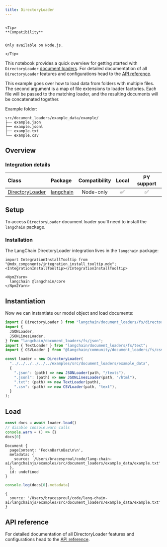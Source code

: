 ```yaml
---
title: DirectoryLoader
---
```


```{=mdx}

<Tip>
**Compatibility**


Only available on Node.js.

</Tip>

```

This notebook provides a quick overview for getting started with `DirectoryLoader` [document loaders](/oss/javascript/integrations/document_loaders). For detailed documentation of all `DirectoryLoader` features and configurations head to the [API reference](https://api.js.langchain.com/classes/langchain.document_loaders_fs_directory.DirectoryLoader.html).

This example goes over how to load data from folders with multiple files. The second argument is a map of file extensions to loader factories. Each file will be passed to the matching loader, and the resulting documents will be concatenated together.

Example folder:

```text
src/document_loaders/example_data/example/
├── example.json
├── example.jsonl
├── example.txt
└── example.csv
```

## Overview

### Integration details

| Class | Package | Compatibility | Local | PY support |
| :--- | :--- | :---: | :---: |  :---: |
| [DirectoryLoader](https://api.js.langchain.com/classes/langchain.document_loaders_fs_directory.DirectoryLoader.html) | [langchain](https://api.js.langchain.com/modules/langchain.document_loaders_fs_directory.html) | Node-only | ✅ | ✅ |

## Setup

To access `DirectoryLoader` document loader you'll need to install the `langchain` package.

### Installation

The LangChain DirectoryLoader integration lives in the `langchain` package:

```{=mdx}
import IntegrationInstallTooltip from "@mdx_components/integration_install_tooltip.mdx";
<IntegrationInstallTooltip></IntegrationInstallTooltip>

<Npm2Yarn>
  langchain @langchain/core
</Npm2Yarn>

```

## Instantiation

Now we can instantiate our model object and load documents:

```typescript
import { DirectoryLoader } from "langchain/document_loaders/fs/directory";
import {
  JSONLoader,
  JSONLinesLoader,
} from "langchain/document_loaders/fs/json";
import { TextLoader } from "langchain/document_loaders/fs/text";
import { CSVLoader } from "@langchain/community/document_loaders/fs/csv";

const loader = new DirectoryLoader(
  "../../../../../../examples/src/document_loaders/example_data",
  {
    ".json": (path) => new JSONLoader(path, "/texts"),
    ".jsonl": (path) => new JSONLinesLoader(path, "/html"),
    ".txt": (path) => new TextLoader(path),
    ".csv": (path) => new CSVLoader(path, "text"),
  }
);
```

## Load

```typescript
const docs = await loader.load()
// disable console.warn calls
console.warn = () => {}
docs[0]
```

```output
Document {
  pageContent: 'Foo\nBar\nBaz\n\n',
  metadata: {
    source: '/Users/bracesproul/code/lang-chain-ai/langchainjs/examples/src/document_loaders/example_data/example.txt'
  },
  id: undefined
}
```

```typescript
console.log(docs[0].metadata)
```

```output
{
  source: '/Users/bracesproul/code/lang-chain-ai/langchainjs/examples/src/document_loaders/example_data/example.txt'
}
```

## API reference

For detailed documentation of all DirectoryLoader features and configurations head to the [API reference](https://api.js.langchain.com/classes/langchain.document_loaders_fs_directory.DirectoryLoader.html).
